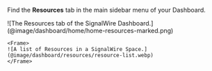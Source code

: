 
Find the **Resources** tab in the main sidebar menu of your Dashboard.

<Frame caption="Create and manage all Resources from the SignalWire Dashboard.">
  ![The Resources tab of the SignalWire Dashboard.](@image/dashboard/home/home-resources-marked.png)
</Frame>

<div className="row">
  <div className="col col--6">

    <Frame>
    ![A list of Resources in a SignalWire Space.](@image/dashboard/resources/resource-list.webp)
    </Frame>

  </div>
    <div className="col col--6">
      <ResourcesCard/>
    </div>
  </div>